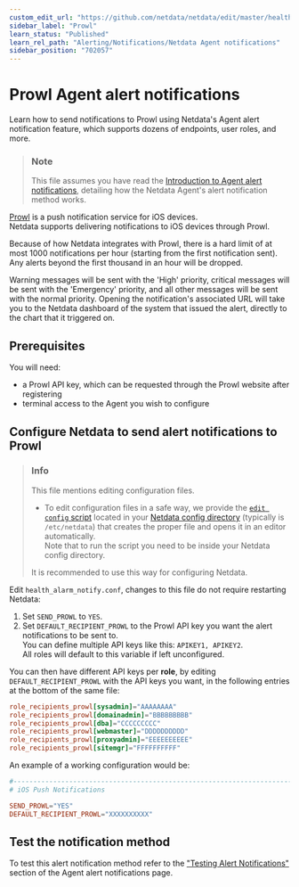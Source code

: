 ```yaml
---
custom_edit_url: "https://github.com/netdata/netdata/edit/master/health/notifications/prowl/README.md"
sidebar_label: "Prowl"
learn_status: "Published"
learn_rel_path: "Alerting/Notifications/Netdata Agent notifications"
sidebar_position: "702057"
---
```

# Prowl Agent alert notifications

Learn how to send notifications to Prowl using Netdata's Agent alert notification feature, which supports dozens of endpoints, user roles, and more.

> ### Note
>
> This file assumes you have read the [Introduction to Agent alert notifications](/docs/alerting/notifications/netdata-agent-notifications), detailing how the Netdata Agent's alert notification method works.

[Prowl](https://www.prowlapp.com/) is a push notification service for iOS devices.  
Netdata supports delivering notifications to iOS devices through Prowl.

Because of how Netdata integrates with Prowl, there is a hard limit of
at most 1000 notifications per hour (starting from the first notification
sent). Any alerts beyond the first thousand in an hour will be dropped.

Warning messages will be sent with the 'High' priority, critical messages
will be sent with the 'Emergency' priority, and all other messages will
be sent with the normal priority.  Opening the notification's associated
URL will take you to the Netdata dashboard of the system that issued
the alert, directly to the chart that it triggered on.

## Prerequisites

You will need:

- a Prowl API key, which can be requested through the Prowl website after registering
- terminal access to the Agent you wish to configure

## Configure Netdata to send alert notifications to Prowl

> ### Info
>
> This file mentions editing configuration files.  
>
> - To edit configuration files in a safe way, we provide the [`edit config` script](/docs/configuring/configuration#use-edit-config-to-edit-configuration-files) located in your [Netdata config directory](/docs/configuring/configuration#the-netdata-config-directory) (typically is `/etc/netdata`) that creates the proper file and opens it in an editor automatically.  
> Note that to run the script you need to be inside your Netdata config directory.
>
> It is recommended to use this way for configuring Netdata.

Edit `health_alarm_notify.conf`, changes to this file do not require restarting Netdata:

1. Set `SEND_PROWL` to `YES`.
2. Set `DEFAULT_RECIPIENT_PROWL` to the Prowl API key you want the alert notifications to be sent to.  
   You can define multiple API keys like this: `APIKEY1, APIKEY2`.  
   All roles will default to this variable if left unconfigured.

You can then have different API keys per **role**, by editing `DEFAULT_RECIPIENT_PROWL` with the API keys you want, in the following entries at the bottom of the same file:

```conf
role_recipients_prowl[sysadmin]="AAAAAAAA"
role_recipients_prowl[domainadmin]="BBBBBBBBB"
role_recipients_prowl[dba]="CCCCCCCCC"
role_recipients_prowl[webmaster]="DDDDDDDDDD"
role_recipients_prowl[proxyadmin]="EEEEEEEEEE"
role_recipients_prowl[sitemgr]="FFFFFFFFFF"
```

An example of a working configuration would be:

```conf
#------------------------------------------------------------------------------
# iOS Push Notifications

SEND_PROWL="YES"
DEFAULT_RECIPIENT_PROWL="XXXXXXXXXX"
```

## Test the notification method

To test this alert notification method refer to the ["Testing Alert Notifications"](/docs/alerting/notifications/netdata-agent-notifications#testing-alert-notifications) section of the Agent alert notifications page.

